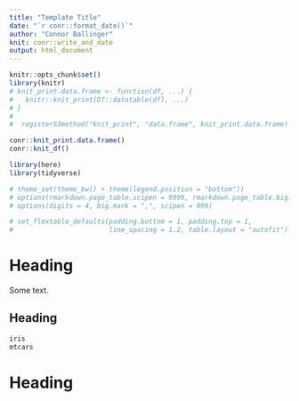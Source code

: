 ```yaml
---
title: "Template Title"
date: "`r conr::format_date()`"
author: "Connor Ballinger"
knit: conr::write_and_date
output: html_document
---
```


```r
knitr::opts_chunk$set()
library(knitr)
# knit_print.data.frame <- function(df, ...) {
#   knitr::knit_print(DT::datatable(df), ...)
# }
# 
#  registerS3method("knit_print", "data.frame", knit_print.data.frame)

conr::knit_print.data.frame()
conr::knit_df()

library(here)
library(tidyverse)

# theme_set(theme_bw() + theme(legend.position = "bottom"))
# options(rmarkdown.page_table.scipen = 9999, rmarkdown.page_table.big.mark = ",")
# options(digits = 4, big.mark = ",", scipen = 999)

# set_flextable_defaults(padding.bottom = 1, padding.top = 1, 
#                        line_spacing = 1.2, table.layout = "autofit")
```


# Heading

Some text.

## Heading

```r
iris
mtcars

```


# Heading
